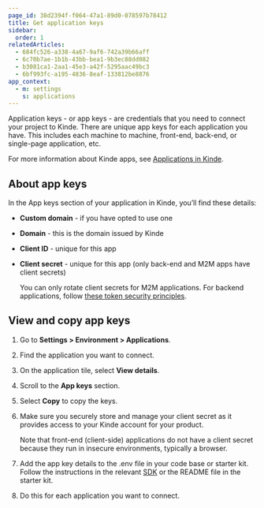 ```yaml
---
page_id: 38d2394f-f064-47a1-89d0-078597b78412
title: Get application keys
sidebar:
  order: 1
relatedArticles:
  - 684fc526-a338-4a67-9af6-742a39b66aff
  - 6c70b7ae-1b1b-43bb-bea1-9b3ec88dd082
  - b3081ca1-2aa1-45e3-a42f-5295aac49bc3
  - 6bf993fc-a195-4836-8eaf-133812be8876
app_context:
  - m: settings
    s: applications
---
```


Application keys - or app keys - are credentials that you need to connect your project to Kinde. There are unique app keys for each application you have. This includes each machine to machine, front-end, back-end, or single-page application, etc.

For more information about Kinde apps, see [Applications in Kinde](/build/applications/about-applications/).

## About app keys

In the App keys section of your application in Kinde, you’ll find these details:

- **Custom domain** - if you have opted to use one
- **Domain** - this is the domain issued by Kinde
- **Client ID** - unique for this app
- **Client secret** - unique for this app (only back-end and M2M apps have client secrets)

  <Aside title="Rotating client secrets in Kinde">

  You can only rotate client secrets for M2M applications. For backend applications, follow [these token security principles](/build/tokens/refresh-tokens/#token-security-recommendations).

  </Aside>

## View and copy app keys

1. Go to **Settings > Environment > Applications**.
2. Find the application you want to connect.
3. On the application tile, select **View details**.
4. Scroll to the **App keys** section.
5. Select **Copy** to copy the keys.
6. Make sure you securely store and manage your client secret as it provides access to your Kinde account for your product.

   <Aside>

   Note that front-end (client-side) applications do not have a client secret because they run in insecure environments, typically a browser.

   </Aside>

7. Add the app key details to the .env file in your code base or starter kit. Follow the instructions in the relevant [SDK](/developer-tools/about/our-sdks/) or the README file in the starter kit.
8. Do this for each application you want to connect.
